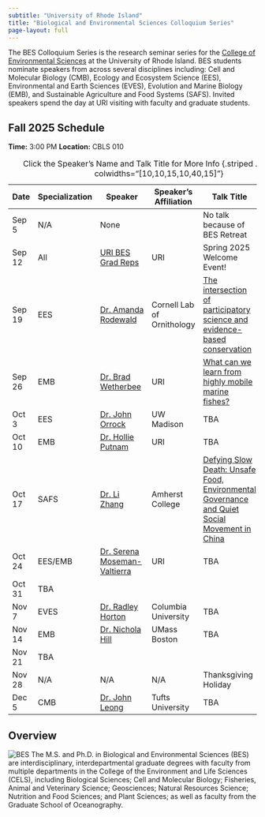 ```yaml
---
subtitle: "University of Rhode Island"
title: "Biological and Environmental Sciences Colloquium Series"
page-layout: full
---
```


The BES Colloquium Series is the research seminar series for the [College of Environmental Sciences](https://web.uri.edu/cels/) at the University of Rhode Island.  BES students nominate speakers from across several disciplines including: Cell and Molecular Biology (CMB), Ecology and Ecosystem Science (EES), Environmental and Earth Sciences (EVES), Evolution and Marine Biology (EMB), and Sustainable Agriculture and Food Systems (SAFS).  Invited speakers spend the day at URI visiting with faculty and graduate students.

## Fall 2025 Schedule

**Time:** 3:00 PM
**Location:** CBLS 010

| Date  | Specialization | Speaker                  | Speaker's Affiliation                          | Talk Title                   | Host |
|----|-----|--------------------|----------------------|----------------------------------------------------------------------| ----|
|Sep 5 |     N/A        |  None   |     |  No talk because of BES Retreat           | N/A     |
| Sep 12 |      All     |[URI BES Grad Reps](https://web.uri.edu/cels/academics/bes/) | URI  | Spring 2025 Welcome Event!  | N/A|
| Sep 19 |      EES       |  [Dr. Amanda Rodewald](https://cals.cornell.edu/people/amanda-d-rodewald)       |   Cornell Lab of Ornithology              |       [The intersection of participatory science and evidence-based conservation]()           |  [Tori Mezebish Quinn](mailto:tmezebish@uri.edu)    |
| Sep 26 |      EMB       | [Dr. Brad Wetherbee](https://web.uri.edu/wetherbee-lab/)       |   URI                    | [What can we learn from highly mobile marine fishes?](/content/IMG/Wetherbee.pdf)           |   [Dr. Brad Wetherbee](mailto:wetherbee@uri.edu)   |
| Oct 3  |      EES       | [Dr. John Orrock](https://orrocklab.zoology.wisc.edu/research/)       |  UW Madison                     |     TBA      |   [Katie Overstrum](mailto:katherine.overstrum@uri.edu)   |
| Oct 10 |      EMB       | [Dr. Hollie Putnam](https://putnamlab.com/)        |    URI                   |     TBA       |   [Dr. Hollie Putnam](mailto:hputnam@uri.edu)    |
| Oct 17 |      SAFS      |[Dr. Li Zhang](https://www.amherst.edu/people/facstaff/lzhang)        | Amherst College                       |      [Defying Slow Death: Unsafe Food, Environmental Governance and Quiet Social Movement in China]()      | [Sheriff Aliu](mailto:saliu@uri.edu)     |
| Oct 24 |  EES/EMB       |[Dr. Serena Moseman-Valtierra](https://mosemanvaltierralab.weebly.com/)         |      URI                 |      TBA      |  [Dr. Serena Moseman-Valtierra](mailto:smoseman@uri.edu)    |
| Oct 31 |       TBA         |         |                       |            |      |
| Nov 7  |      EVES      | [Dr. Radley Horton](https://www.radleyhorton.com)           |      Columbia University               |    TBA       |  [Raquel Pauly](mailto:raquel.pauly@uri.edu)    |
| Nov 14 |      EMB       | [Dr. Nichola Hill ](https://www.theviruspluslab.com/)        | UMass Boston                      |   TBA         | [Niel Bauer](mailto:niel.bauer@uri.edu)     |
| Nov 21 |       TBA         |         |                       |            |      |
| Nov 28 |      N/A       |   N/A   |        N/A            | Thanksgiving Holiday        |      |
| Dec 5  |      CMB       | [Dr. John Leong](https://facultyprofiles.tufts.edu/john-leong/about)        |    Tufts University                   |    TBA        |  [Ellen Madden](mailto:ellen_madden@uri.edu)|
: Click the Speaker's Name and Talk Title for More Info {.striped .hover tbl-colwidths="[10,10,15,10,40,15]"}


## Overview
![BES](https://raw.githubusercontent.com/MarineEvoEcoLab/BES-Colloquium/main/content/IMG/BES_Logo.png)
The M.S. and Ph.D. in Biological and Environmental Sciences (BES) are interdisciplinary, interdepartmental graduate degrees with faculty from multiple departments in the College of the Environment and Life Sciences (CELS), including Biological Sciences; Cell and Molecular Biology; Fisheries, Animal and Veterinary Science; Geosciences; Natural Resources Science; Nutrition and Food Sciences; and Plant Sciences; as well as faculty from the Graduate School of Oceanography.

